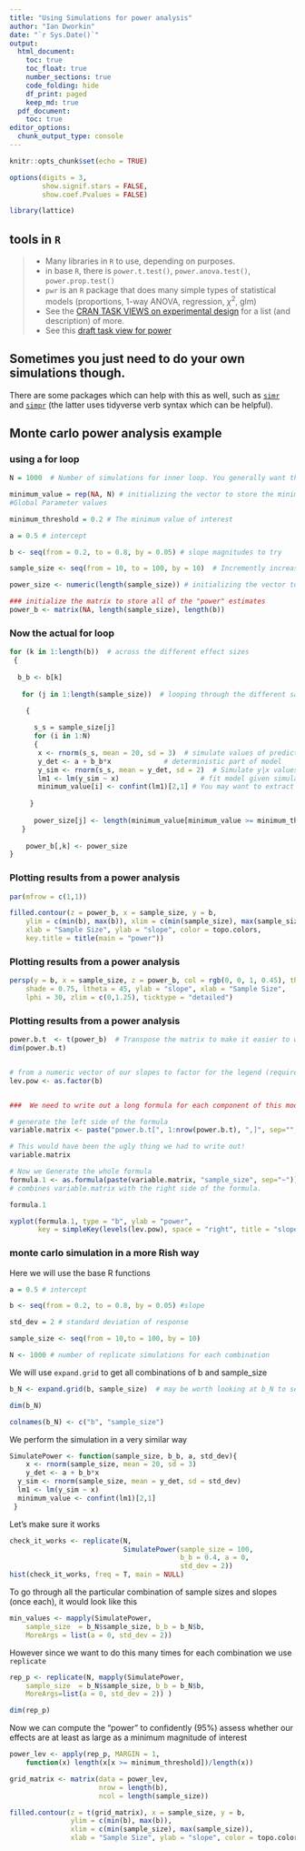 ```yaml
---
title: "Using Simulations for power analysis"
author: "Ian Dworkin"
date: "`r Sys.Date()`"
output:
  html_document:
    toc: true
    toc_float: true
    number_sections: true
    code_folding: hide
    df_print: paged
    keep_md: true
  pdf_document:
    toc: true
editor_options:
  chunk_output_type: console
---
```


```r
knitr::opts_chunk$set(echo = TRUE)

options(digits = 3,
        show.signif.stars = FALSE, 
        show.coef.Pvalues = FALSE)
```

```r
library(lattice)
```


## tools in `R`
>- Many libraries in `R` to use, depending on purposes.
>- in base `R`, there is `power.t.test()`, `power.anova.test()`, `power.prop.test()`
>- `pwr` is an `R` package that does many simple types of statistical models (proportions, 1-way ANOVA, regression, $\chi^2$, glm)
>- See the [CRAN TASK VIEWS on experimental design](https://cran.r-project.org/web/views/ExperimentalDesign.html) for a list (and description) of more.
>- See this [draft task view for power](https://github.com/statisfactions/ctv-power/blob/main/ctv-power.md)

## Sometimes you just need to do your own simulations though.

There are some packages which can help with this as well, such as [`simr`](https://cran.r-project.org/web/packages/simr/index.html) and [`simpr`](https://cran.r-project.org/web/packages/simpr/index.html) (the latter uses tidyverse verb syntax which can be helpful). 



## Monte carlo power analysis example

### using a for loop
```r
N = 1000  # Number of simulations for inner loop. You generally want this to be >1000. 

minimum_value = rep(NA, N) # initializing the vector to store the minimum value from your estimates
#Global Parameter values

minimum_threshold = 0.2 # The minimum value of interest

a = 0.5 # intercept

b <- seq(from = 0.2, to = 0.8, by = 0.05) # slope magnitudes to try

sample_size <- seq(from = 10, to = 100, by = 10)  # Incremently increasing sample size 

power_size <- numeric(length(sample_size)) # initializing the vector to store the "power" at each sample size for the outer for loop.

### initialize the matrix to store all of the "power" estimates
power_b <- matrix(NA, length(sample_size), length(b))
```

### Now the actual for loop
```r
for (k in 1:length(b))  # across the different effect sizes
 {
  
  b_b <- b[k]
  
   for (j in 1:length(sample_size))  # looping through the different sample_sizes

    {
   
      s_s = sample_size[j]
      for (i in 1:N)
      {
       x <- rnorm(s_s, mean = 20, sd = 3)  # simulate values of predictor
       y_det <- a + b_b*x             # deterministic part of model
       y_sim <- rnorm(s_s, mean = y_det, sd = 2)  # Simulate y|x values
       lm1 <- lm(y_sim ~ x)                    # fit model given simulation 
       minimum_value[i] <- confint(lm1)[2,1] # You may want to extract a different value from the model. Lower bound of 95% CI
	  
     }
    
      power_size[j] <- length(minimum_value[minimum_value >= minimum_threshold])/N   # How many estimates are greater than the relevant threshold
   }
   
    power_b[,k] <- power_size 
}
```


### Plotting results from a power analysis
```r
par(mfrow = c(1,1))

filled.contour(z = power_b, x = sample_size, y = b, 
    ylim = c(min(b), max(b)), xlim = c(min(sample_size), max(sample_size)), 
    xlab = "Sample Size", ylab = "slope", color = topo.colors,
    key.title = title(main = "power"))
```

### Plotting results from a power analysis
```r
persp(y = b, x = sample_size, z = power_b, col = rgb(0, 0, 1, 0.45), theta = -45, 
    shade = 0.75, ltheta = 45, ylab = "slope", xlab = "Sample Size", 
    lphi = 30, zlim = c(0,1.25), ticktype = "detailed")
```

### Plotting results from a power analysis
```r
power.b.t  <- t(power_b)  # Transpose the matrix to make it easier to work with.
dim(power.b.t)


# from a numeric vector of our slopes to factor for the legend (required for xyplot)
lev.pow <- as.factor(b) 


###  We need to write out a long formula for each component of this model for the graphics to grab each row.

# generate the left side of the formula
variable.matrix <- paste("power.b.t[", 1:nrow(power.b.t), ",]", sep="", collapse=" + ") 

# This would have been the ugly thing we had to write out!
variable.matrix 

# Now we Generate the whole formula
formula.1 <- as.formula(paste(variable.matrix, "sample_size", sep="~")) 
# combines variable.matrix with the right side of the formula.

formula.1
```

```r
xyplot(formula.1, type = "b", ylab = "power", 
       key = simpleKey(levels(lev.pow), space = "right", title = "slope")) 
```


### monte carlo simulation in a more Rish way


Here we will use the base R functions
```r
a = 0.5 # intercept

b <- seq(from = 0.2, to = 0.8, by = 0.05) #slope

std_dev = 2 # standard deviation of response

sample_size <- seq(from = 10,to = 100, by = 10)

N <- 1000 # number of replicate simulations for each combination
```

We will use `expand.grid` to get all combinations of b and sample_size

```r
b_N <- expand.grid(b, sample_size)  # may be worth looking at b_N to see what is being stored.

dim(b_N)

colnames(b_N) <- c("b", "sample_size") 
```


We perform the simulation in a very similar way 
```r
SimulatePower <- function(sample_size, b_b, a, std_dev){
	x <- rnorm(sample_size, mean = 20, sd = 3)
	y_det <- a + b_b*x
  y_sim <- rnorm(sample_size, mean = y_det, sd = std_dev)
  lm1 <- lm(y_sim ~ x)
  minimum_value <- confint(lm1)[2,1]
 }
```


Let's make sure it works
```r
check_it_works <- replicate(N, 
                            SimulatePower(sample_size = 100,
                                          b_b = 0.4, a = 0, 
                                          std_dev = 2))
hist(check_it_works, freq = T, main = NULL)
```

       
To go through all the particular combination of sample sizes and slopes (once each), it would look like this


```r
min_values <- mapply(SimulatePower, 
    sample_size  = b_N$sample_size, b_b = b_N$b, 
    MoreArgs = list(a = 0, std_dev = 2))
```

However since we want to do this many times for each combination we use `replicate`

```r
rep_p <- replicate(N, mapply(SimulatePower, 
    sample_size  = b_N$sample_size, b_b = b_N$b, 
    MoreArgs=list(a = 0, std_dev = 2)) ) 
```


```r
dim(rep_p)
```


Now we can compute the "power" to confidently (95%) assess whether our effects are at least as large as a minimum magnitude of interest

```r
power_lev <- apply(rep_p, MARGIN = 1, 
    function(x) length(x[x >= minimum_threshold])/length(x)) 
```

```r
grid_matrix <- matrix(data = power_lev, 
                      nrow = length(b),
                      ncol = length(sample_size))
```

```r
filled.contour(z = t(grid_matrix), x = sample_size, y = b,
               ylim = c(min(b), max(b)),
               xlim = c(min(sample_size), max(sample_size)), 
               xlab = "Sample Size", ylab = "slope", color = topo.colors)
```

